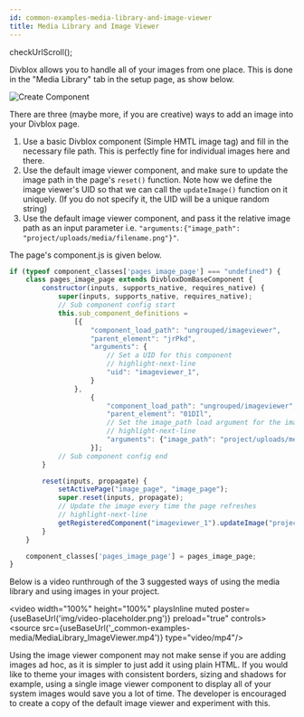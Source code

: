 ```yaml
---
id: common-examples-media-library-and-image-viewer
title: Media Library and Image Viewer
---
```


checkUrlScroll();

Divblox allows you to handle all of your images from one place. This is done in the "Media Library" tab in the setup page, as show below.

<div className="text--center">
    <img alt="Create Component" src={useBaseUrl('_common-examples-media/media-library.png')} />
</div>

There are three (maybe more, if you are creative) ways to add an image into your Divblox page.

1. Use a basic Divblox component (Simple HMTL image tag) and fill in the necessary file path. This is perfectly fine for individual images here and there.
2. Use the default image viewer component, and make sure to update the image path in the page's `reset()` function. Note how we define the image viewer's UID
so that we can call the `updateImage()` function on it uniquely. (If you do not specify it, the UID will be a unique random string)
3. Use the default image viewer component, and pass it the relative image path as an input parameter i.e. `"arguments:{"image_path": "project/uploads/media/filename.png"}"`.

The page's component.js is given below.

```js
if (typeof component_classes['pages_image_page'] === "undefined") {
    class pages_image_page extends DivbloxDomBaseComponent {
        constructor(inputs, supports_native, requires_native) {
            super(inputs, supports_native, requires_native);
            // Sub component config start
            this.sub_component_definitions =
                [{
                    "component_load_path": "ungrouped/imageviewer",
                    "parent_element": "jrPkd",
                    "arguments": {
                        // Set a UID for this component
                        // highlight-next-line
                        "uid": "imageviewer_1",
                    }
                },
                    {
                        "component_load_path": "ungrouped/imageviewer",
                        "parent_element": "01DIl",
                        // Set the image_path load argument for the image viewer
                        // highlight-next-line
                        "arguments": {"image_path": "project/uploads/media/fbd1be7af8321d83f139005dae538b23.jpg"}
                    }];
            // Sub component config end
        }

        reset(inputs, propagate) {
            setActivePage("image_page", "image_page");
            super.reset(inputs, propagate);
            // Update the image every time the page refreshes
            // highlight-next-line
            getRegisteredComponent("imageviewer_1").updateImage("project/uploads/media/3a3f3a509b33b16bdb5c9bf362c63f8a.jpg");
        }
    }

    component_classes['pages_image_page'] = pages_image_page;
}
```

Below is a video runthrough of the 3 suggested ways of using the media library and using images in your project.

<video width="100%" height="100%" playsInline  muted poster={useBaseUrl('img/video-placeholder.png')}   preload="true" controls>
    <source src={useBaseUrl('_common-examples-media/MediaLibrary_ImageViewer.mp4')} type="video/mp4"/>
</video>

Using the image viewer component may not make sense if you are adding images ad hoc, as it is simpler to just add it using plain HTML.
If you would like to theme your images with consistent borders, sizing and shadows for example, using a single image viewer component to
display all of your system images would save you a lot of time. The developer is encouraged to create a copy of the default image viewer and experiment with this.